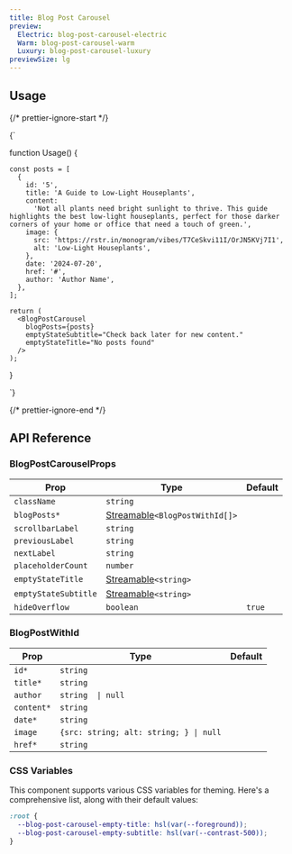 ```yaml
---
title: Blog Post Carousel
preview:
  Electric: blog-post-carousel-electric
  Warm: blog-post-carousel-warm
  Luxury: blog-post-carousel-luxury
previewSize: lg
---
```


## Usage

{/* prettier-ignore-start */}

<CodeBlock lang="ts">{`

function Usage() {

    const posts = [
      {
        id: '5',
        title: 'A Guide to Low-Light Houseplants',
        content:
          'Not all plants need bright sunlight to thrive. This guide highlights the best low-light houseplants, perfect for those darker corners of your home or office that need a touch of green.',
        image: {
          src: 'https://rstr.in/monogram/vibes/T7CeSkvi11I/OrJN5KVj7I1',
          alt: 'Low-Light Houseplants',
        },
        date: '2024-07-20',
        href: '#',
        author: 'Author Name',
      },
    ];

    return (
      <BlogPostCarousel
        blogPosts={posts}
        emptyStateSubtitle="Check back later for new content."
        emptyStateTitle="No posts found"
      />
    );
}

`}
</CodeBlock>

{/* prettier-ignore-end */}

## API Reference

### BlogPostCarouselProps

| Prop                 | Type                                                                                                       | Default |
| -------------------- | ---------------------------------------------------------------------------------------------------------- | ------- |
| `className`          | `string`                                                                                                   |         |
| `blogPosts*`         | [Streamable](/docs/soul/streamable)`<BlogPostWithId[]>` <Tooltip content="see BlogPostWithId type below"/> |         |
| `scrollbarLabel`     | `string`                                                                                                   |         |
| `previousLabel`      | `string`                                                                                                   |         |
| `nextLabel`          | `string`                                                                                                   |         |
| `placeholderCount`   | `number`                                                                                                   |         |
| `emptyStateTitle`    | [Streamable](/docs/soul/streamable)`<string>`                                                              |         |
| `emptyStateSubtitle` | [Streamable](/docs/soul/streamable)`<string>`                                                              |         |
| `hideOverflow`       | `boolean`                                                                                                  | `true`  |

### BlogPostWithId

| Prop       | Type                                   | Default |
| ---------- | -------------------------------------- | ------- |
| `id*`      | `string`                               |         |
| `title*`   | `string`                               |         |
| `author`   | `string  \| null`                      |
| `content*` | `string`                               |         |
| `date*`    | `string`                               |         |
| `image`    | `{src: string; alt: string; } \| null` |         |
| `href*`    | `string`                               |         |

### CSS Variables

This component supports various CSS variables for theming. Here's a comprehensive list, along
with their default values:

```css
:root {
  --blog-post-carousel-empty-title: hsl(var(--foreground));
  --blog-post-carousel-empty-subtitle: hsl(var(--contrast-500));
}
```
